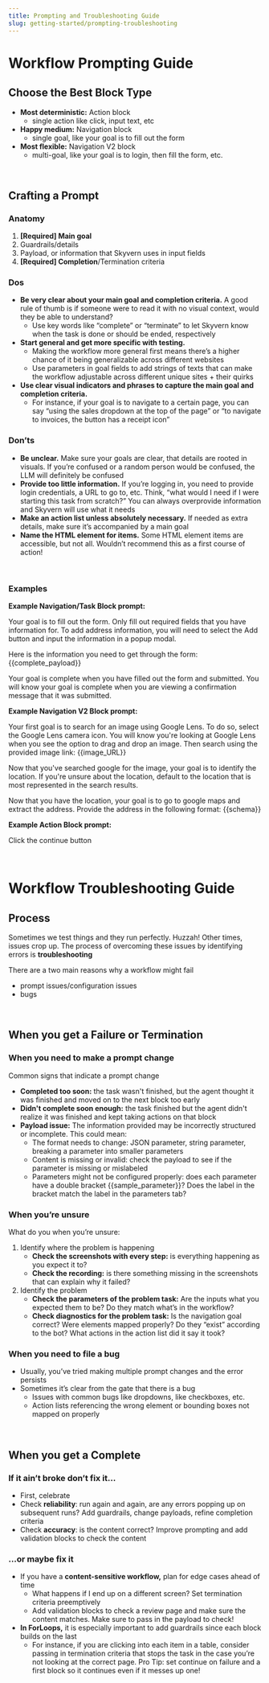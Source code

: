 ```yaml
---
title: Prompting and Troubleshooting Guide
slug: getting-started/prompting-troubleshooting
---
```



# Workflow Prompting Guide

## Choose the Best Block Type

- **Most deterministic:** Action block
    - single action like click, input text, etc
- **Happy medium:** Navigation block
    - single goal, like your goal is to fill out the form
- **Most flexible:** Navigation V2 block
    - multi-goal, like your goal is to login, then fill the form, etc.
    
<br>

## Crafting a Prompt

### Anatomy

1. **[Required] Main goal** 
2. Guardrails/details
3. Payload, or information that Skyvern uses in input fields
4. **[Required] Completion**/Termination criteria 

### Dos

- **Be very clear about your main goal and completion criteria.** A good rule of thumb is if someone were to read it with no visual context, would they be able to understand?
    - Use key words like “complete” or “terminate” to let Skyvern know when the task is done or should be ended, respectively
- **Start general and get more specific with testing.**
    - Making the workflow more general first means there’s a higher chance of it being generalizable across different websites
    - Use parameters in goal fields to add strings of texts that can make the workflow adjustable across different unique sites + their quirks
- **Use clear visual indicators and phrases to capture the main goal and completion criteria.**
    - For instance, if your goal is to navigate to a certain page, you can say “using the sales dropdown at the top of the page” or “to navigate to invoices, the button has a receipt icon”

### Don’ts

- **Be unclear.** Make sure your goals are clear, that details are rooted in visuals. If you’re confused or a random person would be confused, the LLM will definitely be confused
- **Provide too little information.** If you’re logging in, you need to provide login credentials, a URL to go to, etc. Think, “what would I need if I were starting this task from scratch?” You can always overprovide information and Skyvern will use what it needs
- **Make an action list unless absolutely necessary.** If needed as extra details, make sure it’s accompanied by a main goal
- **Name the HTML element for items.** Some HTML element items are accessible, but not all. Wouldn’t recommend this as a first course of action!

<br>

### Examples

**Example Navigation/Task Block prompt:**

Your goal is to fill out the form. Only fill out required fields that you have information for. To add address information, you will need to select the Add button and input the information in a popup modal. 

Here is the information you need to get through the form:
{{complete_payload}}

Your goal is complete when you have filled out the form and submitted. You will know your goal is complete when you are viewing a confirmation message that it was submitted.

**Example Navigation V2 Block prompt:** 

Your first goal is to search for an image using Google Lens. To do so, select the Google Lens camera icon. You will know you're looking at Google Lens when you see the option to drag and drop an image. Then search using the provided image link: {{image_URL}}

Now that you've searched google for the image, your goal is to identify the location. If you're unsure about the location, default to the location that is most represented in the search results.

Now that you have the location, your goal is to go to google maps and extract the address. Provide the address in the following format: {{schema}}

**Example Action Block prompt:**

Click the continue button

<br>

# Workflow Troubleshooting Guide

## Process

Sometimes we test things and they run perfectly. Huzzah! Other times, issues crop up. The process of overcoming these issues by identifying errors is **troubleshooting** 

There are a two main reasons why a workflow might fail

- prompt issues/configuration issues
- bugs

<br>

## When you get a Failure or Termination

### When you need to make a prompt change

Common signs that indicate a prompt change

- **Completed too soon:** the task wasn't finished, but the agent thought it was finished and moved on to the next block too early
- **Didn't complete soon enough:** the task finished but the agent didn't realize it was finished and kept taking actions on that block
- **Payload issue:** The information provided may be incorrectly structured or incomplete. This could mean:
    - The format needs to change: JSON parameter, string parameter, breaking a parameter into smaller parameters
    - Content is missing or invalid: check the payload to see if the parameter is missing or mislabeled
    - Parameters might not be configured properly: does each parameter have a double bracket {{sample_parameter}}? Does the label in the bracket match the label in the parameters tab?

### When you’re unsure

What do you when you’re unsure:

1. Identify where the problem is happening
    - **Check the screenshots with every step:** is everything happening as you expect it to?
    - **Check the recording:** is there something missing in the screenshots that can explain why it failed?
2. Identify the problem
    - **Check the parameters of the problem task:** Are the inputs what you expected them to be? Do they match what’s in the workflow?
    - **Check diagnostics for the problem task:** Is the navigation goal correct? Were elements mapped properly? Do they “exist” according to the bot? What actions in the action list did it say it took?

### When you need to file a bug

- Usually, you’ve tried making multiple prompt changes and the error persists
- Sometimes it’s clear from the gate that there is a bug
    - Issues with common bugs like dropdowns, like checkboxes, etc.
    - Action lists referencing the wrong element or bounding boxes not mapped on properly

<br>

## When you get a Complete

### If it ain’t broke don’t fix it…

- First, celebrate
- Check **reliability**: run again and again, are any errors popping up on subsequent runs? Add guardrails, change payloads, refine completion criteria
- Check **accuracy**: is the content correct? Improve prompting and add validation blocks to check the content

### …or maybe fix it

- If you have a **content-sensitive workflow,** plan for edge cases ahead of time
    - What happens if I end up on a different screen? Set termination criteria preemptively
    - Add validation blocks to check a review page and make sure the content matches. Make sure to pass in the payload to check!
- **In ForLoops,** it is especially important to add guardrails since each block builds on the last
    - For instance, if you are clicking into each item in a table, consider passing in termination criteria that stops the task in the case you’re not looking at the correct page. Pro Tip: set continue on failure and a first block so it continues even if it messes up one!
